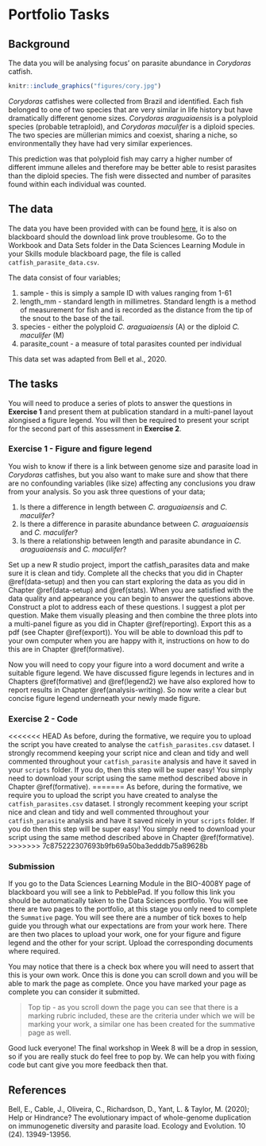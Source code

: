 # Portfolio Tasks 

## Background

The data you will be analysing focus' on parasite abundance in *Corydoras* catfish.

```r
knitr::include_graphics("figures/cory.jpg")
```

*Corydoras* catfishes were collected from Brazil and identified. Each fish belonged to one of two species that are very similar in life history but have dramatically different genome sizes. *Corydoras araguaiaensis* is a polyploid species (probable tetraploid), and *Corydoras maculifer* is a diploid species. The two species are müllerian mimics and coexist, sharing a niche, so environmentally they have had very similar experiences.

This prediction was that polyploid fish may carry a higher number of different immune alleles and therefore may be better able to resist parasites than the diploid species. The fish were dissected and number of parasites found within each individual was counted.

## The data

The data you have been provided with can be found [here](https://downgit.github.io/#/home?url=https://github.com/ellenbell/4008Y/blob/main/data/catfish_parasite_data.csv), it is also on blackboard should the download link prove troublesome. Go to the Workbook and Data Sets folder in the Data Sciences Learning Module in your Skills module blackboard page, the file is called `catfish_parasite_data.csv`. 

The data consist of four variables;

1) sample - this is simply a sample ID with values ranging from 1-61
2) length_mm - standard length in millimetres. Standard length is a method of measurement for fish and is recorded as the distance from the tip of the snout to the base of the tail. 
3) species - either the polyploid *C. araguaiaensis* (A) or the diploid *C. maculifer* (M)
4) parasite_count - a measure of total parasites counted per individual

This data set was adapted from Bell et al., 2020. 

## The tasks

You will need to produce a series of plots to answer the questions in __Exercise 1__ and present them at publication standard in a multi-panel layout alongised a figure legend. You will then be required to present your script for the second part of this assessment in __Exercise 2__.  

### Exercise 1 - Figure and figure legend
You wish to know if there is a link between genome size and parasite load in *Corydoras* catfishes, but you also want to make sure and show that there are no confounding variables (like size) affecting any conclusions you draw from your analysis. So you ask three questions of your data;

1) Is there a difference in length between *C. araguaiaensis* and *C. maculifer*?
2) Is there a difference in parasite abundance between *C. araguaiaensis* and *C. maculifer*?
3) Is there a relationship between length and parasite abundance in *C. araguaiaensis* and *C. maculifer*?

Set up a new R studio project, import the catfish_parasites data and make sure it is clean and tidy. Complete all the checks that you did in Chapter \@ref(data-setup) and then you can start exploring the data as you did in Chapter \@ref(data-setup) and \@ref(stats). When you are satisfied with the data quality and appearance you can begin to answer the questions above. Construct a plot to address each of these questions. I suggest a plot per question. Make them visually pleasing and then combine the three plots into a multi-panel figure as you did in Chapter \@ref(reporting). Export this as a pdf (see Chapter \@ref(export)). You will be able to download this pdf to your own computer when you are happy with it, instructions on how to do this are in Chapter \@ref(formative). 

Now you will need to copy your figure into a word document and write a suitable figure legend. We have discussed figure legends in lectures and in Chapters \@ref(formative) and \@ref(legend2) we have also explored how to report results in Chapter \@ref(analysis-writing). So now write a clear but concise figure legend underneath your newly made figure. 

### Exercise 2 - Code

<<<<<<< HEAD
As before, during the formative, we require you to upload the script you have created to analyse the `catfish_parasites.csv` dataset. I strongly recommend keeping your script nice and clean and tidy and well commented throughout your `catfish_parasite` analysis and have it saved in your `scripts` folder. If you do, then this step will be super easy! You simply need to download your script using the same method described above in Chapter \@ref(formative).
=======
As before, during the formative, we require you to upload the script you have created to analyse the `catfish_parasites.csv` dataset. I strongly recomment keeping your script nice and clean and tidy and well commented throughout your `catfish_parasite` analysis and have it saved nicely in your `scripts` folder. If you do then this step will be super easy! You simply need to download your script using the same method described above in Chapter \@ref(formative).
>>>>>>> 7c875222307693b9fb69a50ba3edddb75a89628b

### Submission

If you go to the Data Sciences Learning Module in the BIO-4008Y page of blackboard you will see a link to PebblePad. If you follow this link you should be automatically taken to the Data Sciences portfolio. You will see there are two pages to the portfolio, at this stage you only need to complete the `Summative` page. You will see there are a number of tick boxes to help guide you through what our expectations are from your work here. There are then two places to upload your work, one for your figure and figure legend and the other for your script. Upload the corresponding documents where required. 

You may notice that there is a check box where you will need to assert that this is your own work. Once this is done you can scroll down and you will be able to mark the page as complete. Once you have marked your page as complete you can consider it submitted. 

> Top tip - as you scroll down the page you can see that there is a marking rubric included, these are the criteria under which we will be marking your work, a similar one has been created for the summative page as well. 

Good luck everyone! The final workshop in Week 8 will be a drop in session, so if you are really stuck do feel free to pop by. We can help you with fixing code but cant give you more feedback then that. 

## References

Bell, E., Cable, J., Oliveira, C., Richardson, D., Yant, L. & Taylor, M. (2020); Help or Hindrance? The evolutionary impact of whole-genome duplication on immunogenetic diversity and parasite load. Ecology and Evolution. 10 (24). 13949-13956.

